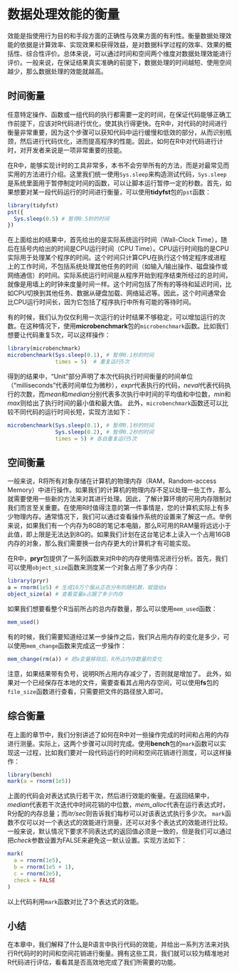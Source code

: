 # 数据处理效能的衡量

效能是指使用行为目的和手段方面的正确性与效果方面的有利性。衡量数据处理效能的依据是计算效率、实现效果和获得效益，是对数据科学过程的效率、效果的概括性、综合性评价。总体来说，可以通过时间和空间两个维度对数据处理效能进行评价。一般来说，在保证结果真实准确的前提下，数据处理的时间越短、使用空间越少，那么数据处理的效能就越高。

## 时间衡量

任意特定操作、函数或一组代码的执行都需要一定的时间，在保证代码能够正确工作前提下，应该对R代码进行优化，使其执行得更快。在R中，对代码的时间进行衡量非常重要，因为这个步骤可以获知代码中运行缓慢和低效的部分，从而识别瓶颈，然后进行代码优化，进而提高程序的性能。因此，如何在R中对代码进行计时，对开发者来说是一项非常重要的技能。

在R中，能够实现计时的工具非常多，本书不会穷举所有的方法，而是对最常见而实用的方法进行介绍。这里我们统一使用`Sys.sleep`来构造测试代码，`Sys.sleep`是系统里面用于暂停制定时间的函数，可以让脚本运行暂停一定的秒数。首先，如果想要对某一段代码运行的时间进行衡量，可以使用**tidyfst**包的`pst`函数：

```{r}
library(tidyfst)
pst({
  Sys.sleep(0.5) # 暂停0.5秒的时间
})
```

在上面给出的结果中，首先给出的是实际系统运行时间（Wall-Clock Time），随后在括号内给出的时间是CPU运行时间（CPU Time）。CPU运行时间指的是CPU实际用于处理某个程序的时间。这个时间只计算CPU在执行这个特定程序或进程上的工作时间，不包括系统处理其他任务的时间（如输入/输出操作、磁盘操作或网络通信）的时间。实际系统运行时间是从程序开始到程序结束所经过的总时间，就像是用墙上的时钟来度量时间一样。这个时间包括了所有的等待和延迟时间，比如CPU切换到其他任务、数据从硬盘加载、网络延迟等。因此，这个时间通常会比CPU运行时间长，因为它包括了程序执行中所有可能的等待时间。

有的时候，我们认为仅仅利用一次运行的计时结果不够稳定，可以增加运行的次数。在这种情况下，使用**microbenchmark**包的`microbenchmark`函数。比如我们想要让代码重复5次，可以这样操作：

```{r}
library(microbenchmark)
microbenchmark(Sys.sleep(0.1), # 暂停0.1秒的时间
               times = 5)  # 重复运行5次
```

得到的结果中，“Unit”部分声明了本次代码执行时间衡量的时间单位（“milliseconds”代表时间单位为微秒），*expr*代表执行的代码，*neval*代表代码执行的次数，而*mean*和*median*分别代表多次执行中时间的平均值和中位数，*min*和*max*则给出了执行时间的最小值和最大值。 此外，`microbenchmark`函数还可以比较不同代码的运行时间长短，实现方法如下：

```{r}
microbenchmark(Sys.sleep(0.1), # 暂停0.1秒的时间
               Sys.sleep(0.2), # 暂停0.2秒的时间
               times = 5) # 各自重复运行5次
```

## 空间衡量

一般来说，R将所有对象存储在计算机的物理内存（RAM，Random-access Memory）中进行操作。如果我们的计算机的物理内存不足以处理一些工作，那么就需要使用一些新的方法来对其进行处理。因此，了解计算环境的可用内存限制对我们而言至关重要。在使用R时值得注意的第一件事情是，您的计算机实际上有多少物理内存。通常情况下，我们可以通过查看操作系统的设置来了解这一点。举例来说，如果我们有一个内存为8GB的笔记本电脑，那么R可用的RAM量将远远小于此值，即上限是无法达到8G的。如果我们计划在这台笔记本上读入一个占用16GB内存的对象，那么我们需要换一台内存更大的计算机才有可能实现。

在R中，**pryr**包提供了一系列函数来对R中的内存使用情况进行分析。首先，我们可以使用`object_size`函数来测度某一个对象占用了多少内存：

```{r}
library(pryr)
a = rnorm(1e5) # 生成10万个服从正态分布的随机数，赋值给a
object_size(a) # 查看变量a占据了多少内存
```

如果我们想要看整个R当前所占的总内存数量，那么可以使用`mem_used`函数：

```{r}
mem_used()
```

有的时候，我们需要知道经过某一步操作之后，我们R占用内存的变化是多少，可以使用`mem_change`函数来完成这一步操作：

```{r}
mem_change(rm(a)) # 把a变量移除后，R所占内存数量的变化
```

注意，如果结果带有负号，说明R所占用内存减少了，否则就是增加了。
此外，如果对一个已经保存在本地的文件，需要查看其占用内存空间，可以使用**fs**包的`file_size`函数进行查看，只需要把文件的路径放入即可。

## 综合衡量

在上面的章节中，我们分别讲述了如何在R中对一些操作完成的时间和占用的内存进行测量。实际上，这两个步骤可以同时完成。使用**bench**包的`mark`函数可以实现这一过程，比如我们要对一段代码运行的时间和空间花销进行测度，可以这样操作：

```{r}
library(bench)
mark(a = rnorm(1e5))
```

上面的代码会对表达式执行若干次，然后进行效能的衡量。在返回结果中，*median*代表若干次迭代中时间花销的中位数，*mem_alloc*代表在运行表达式时，R分配的内存总量；而*itr/sec*则告诉我们每秒可以对该表达式执行多少次。 `mark`函数不仅可以对一个表达式的效能进行测量，还可以对多个表达式的效能进行比较。一般来说，默认情况下要求不同表达式的返回值必须是一致的，但是我们可以通过把*check*参数设置为FALSE来避免这一默认设置。实现方法如下：

```{r}
mark(
  a = rnorm(1e5),
  b = rnorm(1e5 + 1),
  c = rnorm(2e5),
  check = FALSE
)
```

以上代码利用`mark`函数对比了3个表达式的效能。

## 小结

在本章中，我们解释了什么是R语言中执行代码的效能，并给出一系列方法来对执行R代码时的时间和空间花销进行衡量。拥有这些工具，我们就可以较为精准地对R代码进行评估，看看其是否高效地完成了我们所需要的功能。
